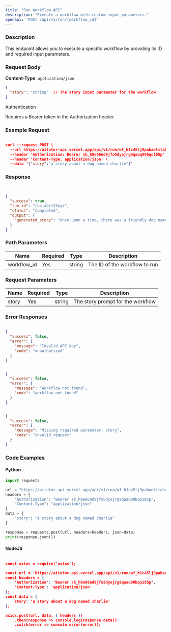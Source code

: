 ```yaml
---
title: "Run Workflow API"
description: "Execute a workflow with custom input parameters."
openapi: 'POST /api/v1/run/{workflow_id}'
---
```


### Description

This endpoint allows you to execute a specific workflow by providing its ID and required input parameters.

### Request Body

**Content-Type**: `application/json`

```json
{
  "story": "string"  // The story input parameter for the workflow
}
```

Authentication

Requires a Bearer token in the Authorization header.

### Example Request

```json

curl --request POST \
  --url https://aitutor-api.vercel.app/api/v1/run/wf_b1c45lj9pabaotitahwfk9gb \
  --header 'Authorization: Bearer sk_h9e86nd9jfo5dyojrg9qaaq90bqo185p' \
  --header 'Content-Type: application/json' \
  --data '{"story":"a story about a dog named charlie"}'

```

### Response

```json


{
  "success": true,
  "run_id": "run_abc123xyz",
  "status": "completed",
  "output": {
    "generated_story": "Once upon a time, there was a friendly dog named Charlie..."
  }
}

```

### Path Parameters

| Name | Required | Type | Description |
| --- | --- | --- | --- |
| workflow_id | Yes | string | The ID of the workflow to run |

### Request Parameters

| Name | Required | Type | Description |
| --- | --- | --- | --- |
| story | Yes | string | The story prompt for the workflow |

### Error Responses


```json

{
  "success": false,
  "error": {
    "message": "Invalid API key",
    "code": "unauthorized"
  }
}

```

```json

{
  "success": false,
  "error": {
    "message": "Workflow not found",
    "code": "workflow_not_found"
  }
}

```


```json

{
  "success": false,
  "error": {
    "message": "Missing required parameter: story",
    "code": "invalid_request"
  }
}

```


### Code Examples

#### Python

```python
import requests

url = "https://aitutor-api.vercel.app/api/v1/run/wf_b1c45lj9pabaotitahwfk9gb"
headers = {
    "Authorization": "Bearer sk_h9e86nd9jfo5dyojrg9qaaq90bqo185p",
    "Content-Type": "application/json"
}
data = {
    "story": "a story about a dog named charlie"
}

response = requests.post(url, headers=headers, json=data)
print(response.json())

```

#### NodeJS

```json

const axios = require('axios');

const url = 'https://aitutor-api.vercel.app/api/v1/run/wf_b1c45lj9pabaotitahwfk9gb';
const headers = {
    'Authorization': 'Bearer sk_h9e86nd9jfo5dyojrg9qaaq90bqo185p',
    'Content-Type': 'application/json'
};
const data = {
    story: 'a story about a dog named charlie'
};

axios.post(url, data, { headers })
    .then(response => console.log(response.data))
    .catch(error => console.error(error));

```

